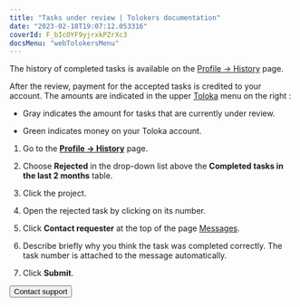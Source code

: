 ```yaml
---
title: "Tasks under review | Tolokers documentation"
date: "2023-02-18T19:07:12.053316"
coverId: F_bIcOYF9yjrxkPZrXc3
docsMenu: "webTolokersMenu"
---
```



<TolokersPriemkaContent1/>

The history of completed tasks is available on the [Profile → History](https://toloka.yandex.com/profile/history) page.

<TolokersPriemkaContent2/>

After the review, payment for the accepted tasks is credited to your account. The amounts are indicated in the upper [Toloka](http://toloka.yandex.com/) menu  on the right <img src="https://tlkfrontprod.azureedge.net/portal-production/static/uploaded/images/1676733322566/1676733322566_original_svg.svg" alt="" />:

- Gray indicates the amount for tasks that are currently under review.

- Green indicates money on your Toloka account.

<TolokersPriemkaContent3/>

1. Go to the **[Profile → History](https://toloka.yandex.com/profile/history)** page.

1. Choose **Rejected** in the drop-down list above the **Completed tasks in the last 2 months** table.

1. Click the project.

1. Open the rejected task by clicking on its number.

1. Click **Contact requester** at the top of the page [Messages](http://toloka.yandex.com/messages).

1. Describe briefly why you think the task was completed correctly. The task number is attached to the message automatically.

1. Click **Submit**.

<TolokersPriemkaContent4/>

<Button view="defaultInverse" size="l" type="link" url="../troubleshooting/support?form-source=priemka">Contact support</Button>
